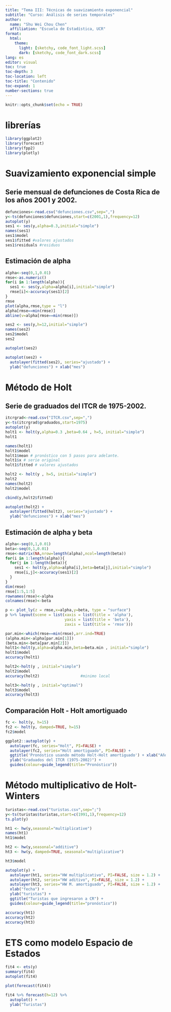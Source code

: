 ```yaml
---
title: "Tema III: Técnicas de suavizamiento exponencial"
subtitle: "Curso: Análisis de series temporales"
author: 
  name: "Shu Wei Chou Chen"
  affiliation: "Escuela de Estadística, UCR"
format: 
  html:
    theme: 
      light: [sketchy, code_font_light.scss]
      dark: [sketchy, code_font_dark.scss]
lang: es
editor: visual
toc: true
toc-depth: 3
toc-location: left
toc-title: "Contenido"
toc-expand: 1
number-sections: true
---
```


```r
knitr::opts_chunk$set(echo = TRUE)
```

# librerías

```r
library(ggplot2)
library(forecast)
library(fpp2)
library(plotly)
```

# Suavizamiento exponencial simple

## Serie mensual de defunciones de Costa Rica de los años 2001 y 2002.

```r
defunciones<-read.csv("defunciones.csv",sep=",")
y<-ts(defunciones$defunciones,start=c(2001,1),frequency=12)
autoplot(y) 
ses1 <- ses(y,alpha=0.3,initial="simple")
names(ses1)
ses1$model
ses1$fitted #valores ajustados
ses1$residuals #residuos
```

## Estimación de alpha

```r
alpha<-seq(0,1,0.01)
rmse<-as.numeric()
for(i in 1:length(alpha)){
  ses1 <- ses(y,alpha=alpha[i],initial="simple")
  rmse[i]<-accuracy(ses1)[2]
}
rmse
plot(alpha,rmse,type = "l")
alpha[rmse==min(rmse)]
abline(v=alpha[rmse==min(rmse)])
```

```r
ses2 <- ses(y,h=12,initial="simple")
names(ses2)
ses2$model
ses2

autoplot(ses2)

autoplot(ses2) +
  autolayer(fitted(ses2), series="ajustado") +
  ylab("defunciones") + xlab("mes")
```

# Método de Holt

## Serie de graduados del ITCR de 1975-2002.

```r
itcrgrad<-read.csv("ITCR.csv",sep=",")
y<-ts(itcrgrad$graduados,start=1975)
autoplot(y) 
holt1 <- holt(y,alpha=0.3 ,beta=0.64 , h=5, initial="simple")
holt1
```

```r
names(holt1)
holt1$model
holt1$mean # pronóstico con 5 pasos para adelante.
holt1$x # serie original
holt1$fitted # valores ajustados
```

```r
holt2 <- holt(y , h=5, initial="simple")
holt2
names(holt2)
holt2$model

cbind(y,holt2$fitted)

autoplot(holt2) +
  autolayer(fitted(holt2), series="ajustado") +
  ylab("defunciones") + xlab("mes")
```

## Estimación de alpha y beta

```r
alpha<-seq(0,1,0.01)
beta<-seq(0,1,0.01)
rmse<-matrix(NA,nrow=length(alpha),ncol=length(beta))
for(i in 1:length(alpha)){
  for(j in 1:length(beta)){
    ses1 <- holt(y,alpha=alpha[i],beta=beta[j],initial="simple")
    rmse[i,j]<-accuracy(ses1)[2]
  }
}
dim(rmse)
rmse[1:5,1:5]
rownames(rmse)<-alpha
colnames(rmse)<-beta
```

```r
p <- plot_ly(z = rmse,x=alpha,y=beta, type = "surface")
p %>% layout(scene = list(xaxis = list(title = 'alpha'),
                          yaxis = list(title = 'beta'),
                          zaxis = list(title = 'rmse')))
```

```r
par.min<-which(rmse==min(rmse),arr.ind=TRUE)
(alpha.min<-alpha[par.min[1]])
(beta.min<-beta[par.min[2]])
holt1<-holt(y,alpha=alpha.min,beta=beta.min , initial="simple")
holt1$model
accuracy(holt1)

holt2<-holt(y , initial="simple")
holt2$model
accuracy(holt2)                  #minimo local

holt3<-holt(y , initial="optimal")
holt3$model
accuracy(holt3)
```

## Comparación Holt - Holt amortiguado

```r
fc <- holt(y, h=15)
fc2 <- holt(y, damped=TRUE, h=15)
fc2$model

ggplot2::autoplot(y) +
  autolayer(fc, series="Holt", PI=FALSE) +
  autolayer(fc2, series="Holt amortiguado", PI=FALSE) +
  ggtitle('Pronóstico usando método Holt-Holt amortiguado') + xlab("Año") +
  ylab("Graduados del ITCR (1975-2002)") +
  guides(colour=guide_legend(title="Pronóstico"))
```

# Método multiplicativo de Holt-Winters

```r
turistas<-read.csv("turistas.csv",sep=";")
y<-ts(turistas$turistas,start=c(1991,1),frequency=12)
ts.plot(y)

ht1 <- hw(y,seasonal="multiplicative")
names(ht1)
ht1$model

ht2 <- hw(y,seasonal="additive")
ht3 <- hw(y, damped=TRUE, seasonal="multiplicative")

ht3$model

```

```r
autoplot(y) +
  autolayer(ht1, series="HW multiplicativo", PI=FALSE, size = 1.2) +
  autolayer(ht2, series="HW aditivo", PI=FALSE, size = 1.2) +
  autolayer(ht3, series="HW M. amortiguado", PI=FALSE, size = 1.2) +
  xlab("fecha") +
  ylab("turistas") +
  ggtitle("Turistas que ingresaron a CR") +
  guides(colour=guide_legend(title="pronóstico"))

accuracy(ht1)
accuracy(ht2)
accuracy(ht3)


```

# ETS como modelo Espacio de Estados

```r
fit4 <- ets(y)
summary(fit4)
autoplot(fit4)

plot(forecast(fit4))

fit4 %>% forecast(h=12) %>%
  autoplot() +
  ylab("Turistas")
```
